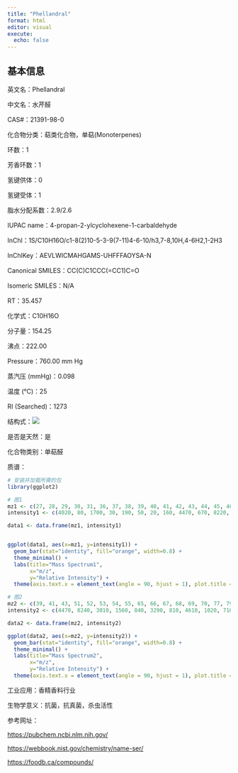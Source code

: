 ```yaml
---
title: "Phellandral"
format: html
editor: visual
execute: 
  echo: false
---
```


## 基本信息

英文名：Phellandral

中文名：水芹醛

CAS#：21391-98-0

化合物分类：萜类化合物，单萜(Monoterpenes)

环数：1

芳香环数：1

氢键供体：0

氢键受体：1

脂水分配系数：2.9/2.6

IUPAC name：4-propan-2-ylcyclohexene-1-carbaldehyde

InChl：1S/C10H16O/c1-8(2)10-5-3-9(7-11)4-6-10/h3,7-8,10H,4-6H2,1-2H3

InChlKey：AEVLWICMAHGAMS-UHFFFAOYSA-N

Canonical SMILES：CC(C)C1CCC(=CC1)C=O

Isomeric SMILES：N/A

RT：35.457

化学式：C10H16O

分子量：154.25

沸点：222.00

Pressure：760.00 mm Hg

蒸汽压 (mmHg)：0.098

温度 (℃)：25

RI (Searched)：1273

结构式：![](images/Phellandral.png)

是否是天然：是

化合物类别：单萜醛

质谱：

```r
# 安装并加载所需的包
library(ggplot2)

# 图1
mz1 <- c(27, 28, 29, 30, 31, 36, 37, 38, 39, 40, 41, 42, 43, 44, 45, 46, 49, 50, 51, 52, 53, 54, 55, 56, 57, 58, 59, 60, 62, 63, 64, 65, 66, 67, 68, 69, 70, 71, 72, 73, 74, 75, 76, 77, 78, 79, 80, 81, 82, 83, 84, 85, 86, 87, 90, 91, 92, 93, 94, 95, 96, 97, 98, 99, 101, 102, 103, 105, 106, 107, 108, 109, 110, 111, 114, 115, 116, 119, 120, 121, 122, 123, 124, 125, 126, 127, 129, 133, 134, 135, 137, 138, 152, 153)
intensity1 <- c(4020, 80, 1700, 30, 190, 50, 20, 160, 4470, 670, 8220, 880, 3030, 50, 170, 60, 30, 410, 1560, 850, 3280, 800, 4610, 430, 430, 90, 300, 50, 50, 300, 50, 1030, 700, 4550, 670, 2310, 2480, 460, 30, 10, 40, 310, 70, 3020, 830, 6410, 850, 7580, 1060, 2980, 390, 150, 40, 40, 30, 1570, 680, 670, 770, 3330, 1770, 230, 90, 140, 30, 50, 90, 330, 100, 730, 480, 9999, 1570, 260, 30, 40, 20, 580, 90, 330, 30, 880, 960, 70, 80, 100, 70, 60, 280, 60, 690, 50, 1500, 150)

data1 <- data.frame(mz1, intensity1)


ggplot(data1, aes(x=mz1, y=intensity1)) +
  geom_bar(stat="identity", fill="orange", width=0.8) + 
  theme_minimal() + 
  labs(title="Mass Spectrum1",
       x="m/z",
       y="Relative Intensity") + 
  theme(axis.text.x = element_text(angle = 90, hjust = 1), plot.title = element_text(hjust = 0.5))  

# 图2
mz2 <- c(39, 41, 43, 51, 52, 53, 54, 55, 65, 66, 67, 68, 69, 70, 77, 79, 80, 81, 82, 83, 91, 92, 93, 94, 95, 96, 105, 107, 108, 109, 110, 111, 119, 121, 123, 124, 127, 134, 137, 144, 147, 149, 152, 153)
intensity2 <- c(4470, 8240, 3010, 1560, 840, 3290, 810, 4610, 1020, 710, 4550, 670, 2330, 2490, 3030, 6420, 860, 7550, 1060, 3000, 1590, 680, 670, 780, 3360, 1780, 340, 720, 490, 9999, 1580, 270, 590, 330, 870, 980, 100, 290, 690, 80, 90, 80, 1510, 150)

data2 <- data.frame(mz2, intensity2)

ggplot(data2, aes(x=mz2, y=intensity2)) +
  geom_bar(stat="identity", fill="orange", width=0.8) + 
  theme_minimal() + 
  labs(title="Mass Spectrum2",
       x="m/z",
       y="Relative Intensity") + 
  theme(axis.text.x = element_text(angle = 90, hjust = 1), plot.title = element_text(hjust = 0.5))  

```

工业应用：香精香料行业

生物学意义：抗菌，抗真菌，杀虫活性

参考网址：

<https://pubchem.ncbi.nlm.nih.gov/>

<https://webbook.nist.gov/chemistry/name-ser/>

<https://foodb.ca/compounds/>
